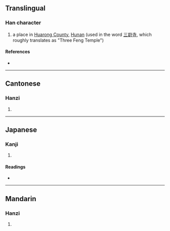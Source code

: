 {{character info/new}}
==Translingual==

===Han character===
{{Han char|rn=46|rad=山|as=09|sn=12|four=22147|canj=UGGI|ids=⿱山封}}

# a place in [[w:Huarong County|Huarong County]], [[Hunan]] (used in the word [[三崶寺]], which roughly translates as "Three Feng Temple")

====References====
* {{Han ref|kx=0315.260|dkj=08249|dj=0616.170|hdz=10784.130|uh=5D36|ud=23862|bh=D8EF|bd=55535}}

----

==Cantonese==

===Hanzi===
{{yue-hanzi|jyut=[[fung1]]|y=fung1}}

# {{defn|lang=yue|sort=山09}}

----

==Japanese==

===Kanji===
{{ja-kanji|grade=|rs=山09}}

# {{defn|lang=ja|sort=山09}}

====Readings====
* {{ja-readings|on=[[ほう]] (hō), [[ふ]] (fu)|kun=}}

----

==Mandarin==

===Hanzi===
{{cmn-hanzi|pin=[[fēng]] ([[feng1]])|wg=feng<sup>1</sup>}}

# {{defn|lang=cmn|sort=山09}}